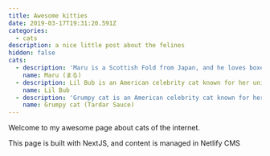 ```yaml
---
title: Awesome kitties
date: 2019-03-17T19:31:20.591Z
categories: 
  - cats
description: a nice little post about the felines
hidden: false
cats:
  - description: 'Maru is a Scottish Fold from Japan, and he loves boxes.'
    name: Maru (まる)
  - description: Lil Bub is an American celebrity cat known for her unique appearance.
    name: Lil Bub
  - description: 'Grumpy cat is an American celebrity cat known for her grumpy appearance.'
    name: Grumpy cat (Tardar Sauce)
---
```

Welcome to my awesome page about cats of the internet.

This page is built with NextJS, and content is managed in Netlify CMS